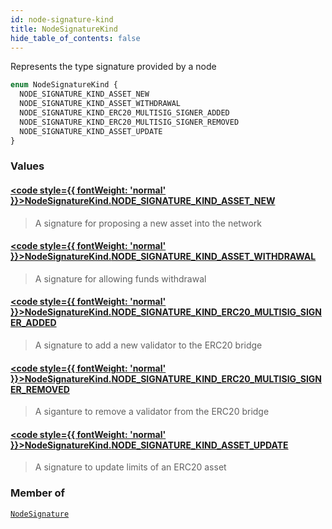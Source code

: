 ```yaml
---
id: node-signature-kind
title: NodeSignatureKind
hide_table_of_contents: false
---
```








Represents the type signature provided by a node

```graphql
enum NodeSignatureKind {
  NODE_SIGNATURE_KIND_ASSET_NEW
  NODE_SIGNATURE_KIND_ASSET_WITHDRAWAL
  NODE_SIGNATURE_KIND_ERC20_MULTISIG_SIGNER_ADDED
  NODE_SIGNATURE_KIND_ERC20_MULTISIG_SIGNER_REMOVED
  NODE_SIGNATURE_KIND_ASSET_UPDATE
}
```


### Values

#### [<code style={{ fontWeight: 'normal' }}>NodeSignatureKind.<b>NODE_SIGNATURE_KIND_ASSET_NEW</b></code>](#) 
> A signature for proposing a new asset into the network
> 

#### [<code style={{ fontWeight: 'normal' }}>NodeSignatureKind.<b>NODE_SIGNATURE_KIND_ASSET_WITHDRAWAL</b></code>](#) 
> A signature for allowing funds withdrawal
> 

#### [<code style={{ fontWeight: 'normal' }}>NodeSignatureKind.<b>NODE_SIGNATURE_KIND_ERC20_MULTISIG_SIGNER_ADDED</b></code>](#) 
> A signature to add a new validator to the ERC20 bridge
> 

#### [<code style={{ fontWeight: 'normal' }}>NodeSignatureKind.<b>NODE_SIGNATURE_KIND_ERC20_MULTISIG_SIGNER_REMOVED</b></code>](#) 
> A siganture to remove a validator from the ERC20 bridge
> 

#### [<code style={{ fontWeight: 'normal' }}>NodeSignatureKind.<b>NODE_SIGNATURE_KIND_ASSET_UPDATE</b></code>](#) 
> A signature to update limits of an ERC20 asset
> 



### Member of

[`NodeSignature`](/docs/testnet/graphql/objects/node-signature)  <Badge class="secondary" text="object"/>



